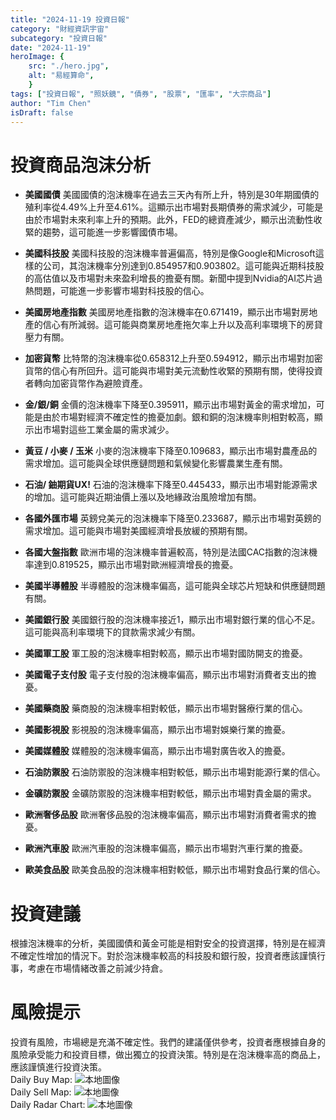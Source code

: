 ```yaml
---
title: "2024-11-19 投資日報"
category: "財經資訊宇宙"
subcategory: "投資日報"
date: "2024-11-19"
heroImage: {
    src: "./hero.jpg",
    alt: "易經算命",
    }
tags: ["投資日報", "照妖鏡", "債券", "股票", "匯率", "大宗商品"]
author: "Tim Chen"
isDraft: false
---
```

# 投資商品泡沫分析

- **美國國債**
  美國國債的泡沫機率在過去三天內有所上升，特別是30年期國債的殖利率從4.49%上升至4.61%。這顯示出市場對長期債券的需求減少，可能是由於市場對未來利率上升的預期。此外，FED的總資產減少，顯示出流動性收緊的趨勢，這可能進一步影響國債市場。

- **美國科技股**
  美國科技股的泡沫機率普遍偏高，特別是像Google和Microsoft這樣的公司，其泡沫機率分別達到0.854957和0.903802。這可能與近期科技股的高估值以及市場對未來盈利增長的擔憂有關。新聞中提到Nvidia的AI芯片過熱問題，可能進一步影響市場對科技股的信心。

- **美國房地產指數**
  美國房地產指數的泡沫機率在0.671419，顯示出市場對房地產的信心有所減弱。這可能與商業房地產拖欠率上升以及高利率環境下的房貸壓力有關。

- **加密貨幣**
  比特幣的泡沫機率從0.658312上升至0.594912，顯示出市場對加密貨幣的信心有所回升。這可能與市場對美元流動性收緊的預期有關，使得投資者轉向加密貨幣作為避險資產。

- **金/銀/銅**
  金價的泡沫機率下降至0.395911，顯示出市場對黃金的需求增加，可能是由於市場對經濟不確定性的擔憂加劇。銀和銅的泡沫機率則相對較高，顯示出市場對這些工業金屬的需求減少。

- **黃豆 / 小麥 / 玉米**
  小麥的泡沫機率下降至0.109683，顯示出市場對農產品的需求增加。這可能與全球供應鏈問題和氣候變化影響農業生產有關。

- **石油/ 鈾期貨UX!**
  石油的泡沫機率下降至0.445433，顯示出市場對能源需求的增加。這可能與近期油價上漲以及地緣政治風險增加有關。

- **各國外匯市場**
  英鎊兌美元的泡沫機率下降至0.233687，顯示出市場對英鎊的需求增加。這可能與市場對美國經濟增長放緩的預期有關。

- **各國大盤指數**
  歐洲市場的泡沫機率普遍較高，特別是法國CAC指數的泡沫機率達到0.819525，顯示出市場對歐洲經濟增長的擔憂。

- **美國半導體股**
  半導體股的泡沫機率偏高，這可能與全球芯片短缺和供應鏈問題有關。

- **美國銀行股**
  美國銀行股的泡沫機率接近1，顯示出市場對銀行業的信心不足。這可能與高利率環境下的貸款需求減少有關。

- **美國軍工股**
  軍工股的泡沫機率相對較高，顯示出市場對國防開支的擔憂。

- **美國電子支付股**
  電子支付股的泡沫機率偏高，顯示出市場對消費者支出的擔憂。

- **美國藥商股**
  藥商股的泡沫機率相對較低，顯示出市場對醫療行業的信心。

- **美國影視股**
  影視股的泡沫機率偏高，顯示出市場對娛樂行業的擔憂。

- **美國媒體股**
  媒體股的泡沫機率偏高，顯示出市場對廣告收入的擔憂。

- **石油防禦股**
  石油防禦股的泡沫機率相對較低，顯示出市場對能源行業的信心。

- **金礦防禦股**
  金礦防禦股的泡沫機率相對較低，顯示出市場對貴金屬的需求。

- **歐洲奢侈品股**
  歐洲奢侈品股的泡沫機率偏高，顯示出市場對消費者需求的擔憂。

- **歐洲汽車股**
  歐洲汽車股的泡沫機率偏高，顯示出市場對汽車行業的擔憂。

- **歐美食品股**
  歐美食品股的泡沫機率相對較低，顯示出市場對食品行業的信心。

# 投資建議

根據泡沫機率的分析，美國國債和黃金可能是相對安全的投資選擇，特別是在經濟不確定性增加的情況下。對於泡沫機率較高的科技股和銀行股，投資者應該謹慎行事，考慮在市場情緒改善之前減少持倉。

# 風險提示

投資有風險，市場總是充滿不確定性。我們的建議僅供參考，投資者應根據自身的風險承受能力和投資目標，做出獨立的投資決策。特別是在泡沫機率高的商品上，應該謹慎進行投資決策。
<br />
Daily Buy Map:
![本地圖像](./buyMap.svg)
<br />
Daily Sell Map:
![本地圖像](./sellMap.svg)
<br />
Daily Radar Chart:
![本地圖像](./radar.svg)
<br />
